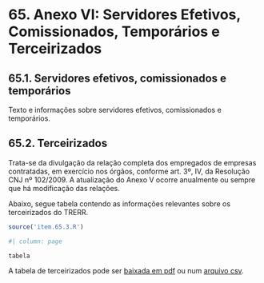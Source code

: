 
# 65. Anexo VI: Servidores Efetivos, Comissionados, Temporários e Terceirizados

## 65.1. Servidores efetivos, comissionados e temporários

Texto e informações sobre servidores efetivos, comissionados e temporários.

## 65.2. Terceirizados

Trata-se da divulgação da relação completa dos empregados de empresas contratadas, em exercício nos órgãos, conforme art. 3º, IV, da Resolução CNJ nº 102/2009.
A atualização do Anexo V ocorre anualmente ou sempre que há modificação das relações.

Abaixo, segue tabela contendo as informações relevantes sobre os terceirizados do TRERR.


```r

source('item.65.3.R')

```


```r
#| column: page

tabela

```



A tabela de terceirizados pode ser [baixada em pdf](item.65.3.terceirizados.pdf) ou num [arquivo csv](item.65.3.terceirizados.csv).

